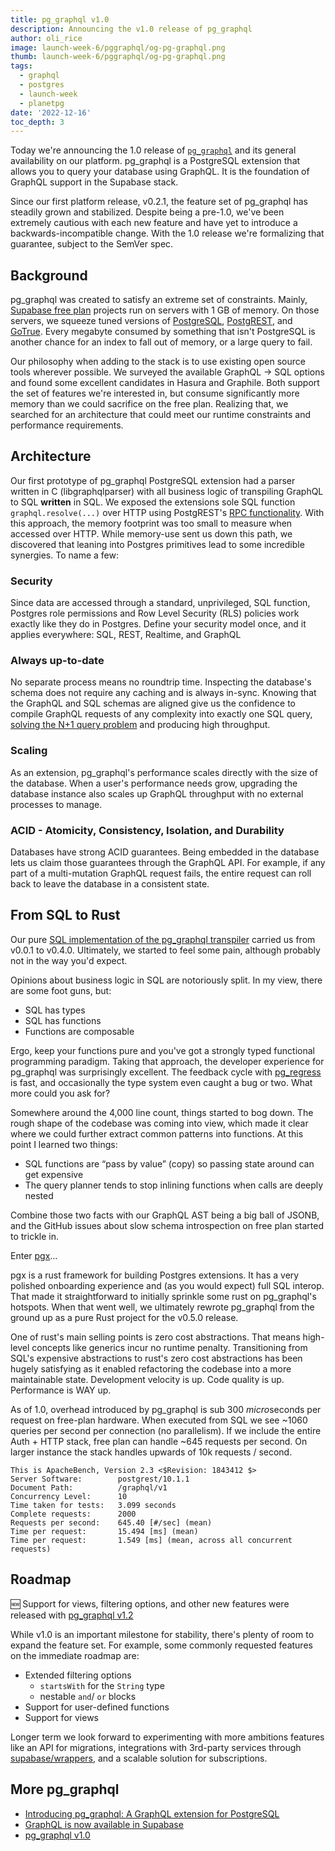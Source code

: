 ```yaml
---
title: pg_graphql v1.0
description: Announcing the v1.0 release of pg_graphql
author: oli_rice
image: launch-week-6/pggraphql/og-pg-graphql.png
thumb: launch-week-6/pggraphql/og-pg-graphql.png
tags:
  - graphql
  - postgres
  - launch-week
  - planetpg
date: '2022-12-16'
toc_depth: 3
---
```


Today we're announcing the 1.0 release of [`pg_graphql`](https://github.com/supabase/pg_graphql) and its general availability on our platform. pg_graphql is a PostgreSQL extension that allows you to query your database using GraphQL. It is the foundation of GraphQL support in the Supabase stack.

Since our first platform release, v0.2.1, the feature set of pg_graphql has steadily grown and stabilized. Despite being a pre-1.0, we've been extremely cautious with each new feature and have yet to introduce a backwards-incompatible change. With the 1.0 release we're formalizing that guarantee, subject to the SemVer spec.

## Background

pg_graphql was created to satisfy an extreme set of constraints. Mainly, [Supabase free plan](https://supabase.com/pricing) projects run on servers with 1 GB of memory. On those servers, we squeeze tuned versions of [PostgreSQL](https://github.com/supabase/postgres), [PostgREST](https://postgrest.org/en/stable/), and [GoTrue](https://github.com/supabase/gotrue). Every megabyte consumed by something that isn't PostgreSQL is another chance for an index to fall out of memory, or a large query to fail.

Our philosophy when adding to the stack is to use existing open source tools wherever possible. We surveyed the available GraphQL → SQL options and found some excellent candidates in Hasura and Graphile. Both support the set of features we're interested in, but consume significantly more memory than we could sacrifice on the free plan. Realizing that, we searched for an architecture that could meet our runtime constraints and performance requirements.

## Architecture

Our first prototype of pg_graphql PostgreSQL extension had a parser written in C (libgraphqlparser) with all business logic of transpiling GraphQL to SQL **written** in SQL. We exposed the extensions sole SQL function `graphql.resolve(...)` over HTTP using PostgREST's [RPC functionality](https://postgrest.org/en/stable/api.html#s-procs). With this approach, the memory footprint was too small to measure when accessed over HTTP. While memory-use sent us down this path, we discovered that leaning into Postgres primitives lead to some incredible synergies. To name a few:

### Security

Since data are accessed through a standard, unprivileged, SQL function, Postgres role permissions and Row Level Security (RLS) policies work exactly like they do in Postgres. Define your security model once, and it applies everywhere: SQL, REST, Realtime, and GraphQL

### Always up-to-date

No separate process means no roundtrip time. Inspecting the database's schema does not require any caching and is always in-sync. Knowing that the GraphQL and SQL schemas are aligned give us the confidence to compile GraphQL requests of any complexity into exactly one SQL query, [solving the N+1 query problem](https://medium.com/the-marcy-lab-school/what-is-the-n-1-problem-in-graphql-dd4921cb3c1a) and producing high throughput.

### Scaling

As an extension, pg_graphql's performance scales directly with the size of the database. When a user's performance needs grow, upgrading the database instance also scales up GraphQL throughput with no external processes to manage.

### ACID - Atomicity, Consistency, Isolation, and Durability

Databases have strong ACID guarantees. Being embedded in the database lets us claim those guarantees through the GraphQL API. For example, if any part of a multi-mutation GraphQL request fails, the entire request can roll back to leave the database in a consistent state.

## From SQL to Rust

Our pure [SQL implementation of the pg_graphql transpiler](https://github.com/supabase/pg_graphql/blob/bd0283718abaf329d98c69808f862594e9df5edc/pg_graphql--0.4.0.sql) carried us from v0.0.1 to v0.4.0. Ultimately, we started to feel some pain, although probably not in the way you'd expect.

Opinions about business logic in SQL are notoriously split. In my view, there are some foot guns, but:

- SQL has types
- SQL has functions
- Functions are composable

Ergo, keep your functions pure and you've got a strongly typed functional programming paradigm. Taking that approach, the developer experience for pg_graphql was surprisingly excellent. The feedback cycle with [pg_regress](https://www.postgresql.org/docs/9.1/regress.html) is fast, and occasionally the type system even caught a bug or two. What more could you ask for?

Somewhere around the 4,000 line count, things started to bog down. The rough shape of the codebase was coming into view, which made it clear where we could further extract common patterns into functions. At this point I learned two things:

- SQL functions are “pass by value” (copy) so passing state around can get expensive
- The query planner tends to stop inlining functions when calls are deeply nested

Combine those two facts with our GraphQL AST being a big ball of JSONB, and the GitHub issues about slow schema introspection on free plan started to trickle in.

Enter [pgx](https://github.com/tcdi/pgx)…

pgx is a rust framework for building Postgres extensions. It has a very polished onboarding experience and (as you would expect) full SQL interop. That made it straightforward to initially sprinkle some rust on pg_graphql's hotspots. When that went well, we ultimately rewrote pg_graphql from the ground up as a pure Rust project for the v0.5.0 release.

One of rust's main selling points is zero cost abstractions. That means high-level concepts like generics incur no runtime penalty. Transitioning from SQL's expensive abstractions to rust's zero cost abstractions has been hugely satisfying as it enabled refactoring the codebase into a more maintainable state. Development velocity is up. Code quality is up. Performance is WAY up.

As of 1.0, overhead introduced by pg_graphql is sub 300 *micro*seconds per request on free-plan hardware. When executed from SQL we see ~1060 queries per second per connection (no parallelism). If we include the entire Auth + HTTP stack, free plan can handle ~645 requests per second. On larger instance the stack handles upwards of 10k requests / second.

```text
This is ApacheBench, Version 2.3 <$Revision: 1843412 $>
Server Software:        postgrest/10.1.1
Document Path:          /graphql/v1
Concurrency Level:      10
Time taken for tests:   3.099 seconds
Complete requests:      2000
Requests per second:    645.40 [#/sec] (mean)
Time per request:       15.494 [ms] (mean)
Time per request:       1.549 [ms] (mean, across all concurrent requests)
```

## Roadmap

<div className="bg-gray-300 rounded-lg px-6 py-2 italic">

🆕 Support for views, filtering options, and other new features were released with [pg_graphql v1.2](https://supabase.com/blog/whats-new-in-pg-graphql-v1-2)

</div>

While v1.0 is an important milestone for stability, there's plenty of room to expand the feature set. For example, some commonly requested features on the immediate roadmap are:

- Extended filtering options
  - `startsWith` for the `String` type
  - nestable `and`/ `or` blocks
- Support for user-defined functions
- Support for views

Longer term we look forward to experimenting with more ambitions features like an API for migrations, integrations with 3rd-party services through [supabase/wrappers](https://github.com/supabase/wrappers), and a scalable solution for subscriptions.

## More pg_graphql

- [Introducing pg_graphql: A GraphQL extension for PostgreSQL](https://supabase.com/blog/pg-graphql)
- [GraphQL is now available in Supabase](https://supabase.com/blog/graphql-now-available)
- [pg_graphql v1.0](https://supabase.com/blog/pg-graphql-v1)
